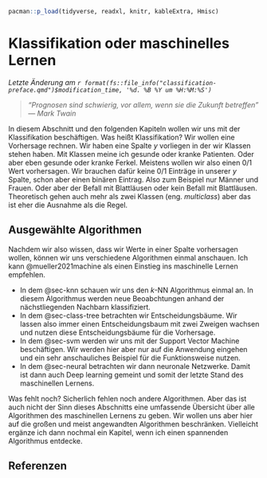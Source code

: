 ```r
pacman::p_load(tidyverse, readxl, knitr, kableExtra, Hmisc)
```

# Klassifikation oder maschinelles Lernen

*Letzte Änderung am `r format(fs::file_info("classification-preface.qmd")$modification_time, '%d. %B %Y um %H:%M:%S')`*

> *"Prognosen sind schwierig, vor allem, wenn sie die Zukunft betreffen" --- Mark Twain*

In diesem Abschnitt und den folgenden Kapiteln wollen wir uns mit der Klassifikation beschäftigen. Was heißt Klassifikation? Wir wollen eine Vorhersage rechnen. Wir haben eine Spalte $y$ vorliegen in der wir Klassen stehen haben. Mit Klassen meine ich gesunde oder kranke Patienten. Oder aber eben gesunde oder kranke Ferkel. Meistens wollen wir also einen $0/1$ Wert vorhersagen. Wir brauchen dafür keine $0/1$ Einträge in unserer $y$ Spalte, schon aber einen binären Eintrag. Also zum Beispiel nur Männer und Frauen. Oder aber der Befall mit Blattläusen oder kein Befall mit Blattläusen. Theoretisch gehen auch mehr als zwei Klassen (eng. *multiclass*) aber das ist eher die Ausnahme als die Regel.

## Ausgewählte Algorithmen

Nachdem wir also wissen, dass wir Werte in einer Spalte vorhersagen wollen, können wir uns verschiedene Algorithmen einmal anschauen. Ich kann @mueller2021machine als einen Einstieg ins maschinelle Lernen empfehlen.

-   In dem @sec-knn schauen wir uns den $k$-NN Algorithmus einmal an. In diesem Algorithmus werden neue Beoabchtungen anhand der nächstliegenden Nachbarn klassifiziert.
-   In dem @sec-class-tree betrachten wir Entscheidungsbäume. Wir lassen also immer einen Entscheidungsbaum mit zwei Zweigen wachsen und nutzen diese Entscheidungsbäume für die Vorhersage.
-   In dem @sec-svm werden wir uns mit der Support Vector Machine beschäftigen. Wir werden hier aber nur auf die Anwendung eingehen und ein sehr anschauliches Beispiel für die Funktionsweise nutzen.
-   In dem @sec-neural betrachten wir dann neuronale Netzwerke. Damit ist dann auch Deep learning gemeint und somit der letzte Stand des maschinellen Lernens.

Was fehlt noch? Sicherlich fehlen noch andere Algorithmen. Aber das ist auch nicht der Sinn dieses Abschnitts eine umfassende Übersicht über alle Algorithmen des maschinellen Lernens zu geben. Wir wollen uns aber hier auf die großen und meist angewandten Algorithmen beschränken. Vielleicht ergänze ich dann nochmal ein Kapitel, wenn ich einen spannenden Algorithmus entdecke.

## Referenzen {.unnumbered}
